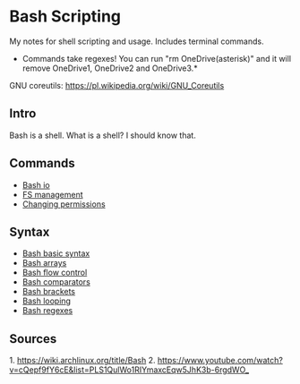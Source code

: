 = Bash Scripting =
My notes for shell scripting and usage. Includes terminal commands.
*Commands take regexes! You can run "rm OneDrive(asterisk)" and it will remove OneDrive1, OneDrive2 and OneDrive3.*
GNU coreutils: https://pl.wikipedia.org/wiki/GNU_Coreutils

== Intro ==
Bash is a shell. What is a shell?
I should know that.

== Commands ==
* [[Bash io]]
* [[FS management]]
* [[Changing permissions]]

== Syntax ==
* [[Bash basic syntax]]
* [[Bash arrays]]
* [[Bash flow control]]
* [[Bash comparators]]
* [[Bash brackets]]
* [[Bash looping]]
* [[Bash regexes]]

== Sources ==
1. https://wiki.archlinux.org/title/Bash
2. https://www.youtube.com/watch?v=cQepf9fY6cE&list=PLS1QulWo1RIYmaxcEqw5JhK3b-6rgdWO_
